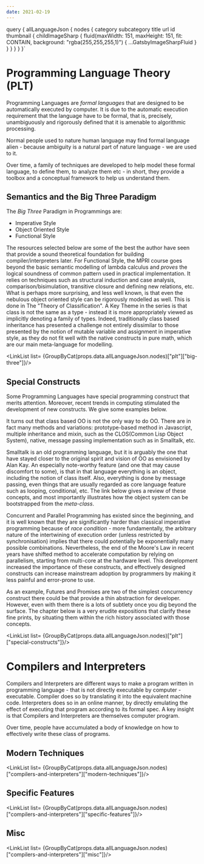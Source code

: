 ```yaml
---
date: 2021-02-19
---
```




  query {
    allLanguageJson {
      nodes {
        category
        subcategory
        title
        url
        id
        thumbnail {
          childImageSharp {
            fluid(maxWidth: 151, maxHeight: 151, fit: CONTAIN, background: "rgba(255,255,255,1)") {
              ...GatsbyImageSharpFluid
            }
          }
        }
      }
    }
  }`

<Layout>
<PageNavigation prev="Theory" prevLink="/theory" next="Platform" nextLink="/platform" date={props.pageContext.frontmatter.date}>


# Programming Language Theory (PLT)
Programming Languages are *formal languages* that are designed to be automatically executed by computer. It is due to the automatic execution requirement that the language have to be formal, that is, precisely, unambiguously and rigorously defined that it is amenable to algorithmic processing.

Normal people used to nature human language may find formal language alien - because ambiguity is a natural part of nature language - we are used to it.

Over time, a family of techniques are developed to help model these formal language, to define them, to analyze them etc - in short, they provide a toolbox and a conceptual framework to help us understand them.

## Semantics and the Big Three Paradigm
The *Big Three* Paradigm in Programmings are:

- Imperative Style
- Object Oriented Style
- Functional Style

The resources selected below are some of the best the author have seen that provide a sound theoretical foundation for building compiler/interpreters later. For Functional Style, the MPRI course goes beyond the basic semantic modelling of lambda calculus and *proves* the logical soundness of common pattern used in practical implementation. It relies on techniques such as structural induction and case analysis, comparison/bisimulation, transitive closure and defining new relations, etc. What is perhaps more surprising, and less well known, is that even the nebulous object oriented style can be rigorously modelled as well. This is done in The "Theory of Classification". A Key Theme in the series is that class is not the same as a type - instead it is more appropriately viewed as implicitly denoting a family of types. Indeed, traditionally class based inheritance has presented a challenge not entirely dissimilar to those presented by the notion of mutable variable and assignment in imperative style, as they do not fit well with the native constructs in pure math, which are our main meta-language for modelling.

<LinkList list= {GroupByCat(props.data.allLanguageJson.nodes)["plt"]["big-three"]}/>

## Special Constructs
Some Programming Languages have special programming construct that merits attention. Moreover, recent trends in computing stimulated the development of new constructs. We give some examples below.

It turns out that class based OO is not the only way to do OO. There are in fact many methods and variations: prototype-based method in Javascript, multiple inheritance and mixin, such as the CLOS(Common Lisp Object System), native, message passing implementation such as in Smalltalk, etc.

Smalltalk is an old programming language, but it is arguably the one that have stayed closer to the original spirit and vision of OO as envisioned by Alan Kay. An especially note-worthy feature (and one that may cause discomfort to some), is that in that language everything is an object, including the notion of class itself. Also, everything is done by message passing, even things that are usually regarded as core language feature such as looping, conditional, etc. The link below gives a review of these concepts, and most importantly illustrates how the object system can be bootstrapped from the *meta-class*.

Concurrent and Parallel Programming has existed since the beginning, and it is well known that they are significantly harder than classical imperative programming because of *race condition* - more fundamentally, the arbitrary nature of the intertwining of execution order (unless restricted by synchronisation) implies that there could potentially be exponentially many possible combinations. Nevertheless, the end of the Moore's Law in recent years have shifted method to accelerate computation by relying on parallelism, starting from multi-core at the hardware level. This development increased the importance of these constructs, and effectively designed constructs can increase mainstream adoption by programmers by making it less painful and error-prone to use.

As an example, Futures and Promises are two of the simplest concurrency construct there could be that provide a thin abstraction for developer. However, even with them there is a lots of subtlety once you dig beyond the surface. The chapter below is a very erudite expositions that clarify these fine prints, by situating them within the rich history associated with those concepts.

<LinkList list= {GroupByCat(props.data.allLanguageJson.nodes)["plt"]["special-constructs"]}/>

# Compilers and Interpreters
Compilers and Interpreters are different ways to make a program written in programming language - that is not directly executable by computer - executable. Compiler does so by translating it into the equivalent machine code. Interpreters does so in an online manner, by directly emulating the effect of executing that program according to its formal spec. A key insight is that Compilers and Interpreters are themselves computer program.

Over time, people have accumulated a body of knowledge on how to effectively write these class of programs.

## Modern Techniques

<LinkList list= {GroupByCat(props.data.allLanguageJson.nodes)["compilers-and-interpreters"]["modern-techniques"]}/>

## Specific Features

<LinkList list= {GroupByCat(props.data.allLanguageJson.nodes)["compilers-and-interpreters"]["specific-features"]}/>

## Misc

<LinkList list= {GroupByCat(props.data.allLanguageJson.nodes)["compilers-and-interpreters"]["misc"]}/>


</PageNavigation>
</Layout>
